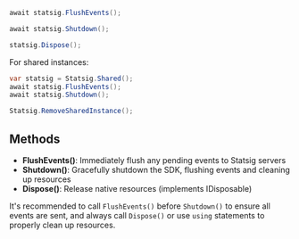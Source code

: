 ```csharp
await statsig.FlushEvents();

await statsig.Shutdown();

statsig.Dispose();
```

For shared instances:

```csharp
var statsig = Statsig.Shared();
await statsig.FlushEvents();
await statsig.Shutdown();

Statsig.RemoveSharedInstance();
```

## Methods

- **FlushEvents()**: Immediately flush any pending events to Statsig servers
- **Shutdown()**: Gracefully shutdown the SDK, flushing events and cleaning up resources
- **Dispose()**: Release native resources (implements IDisposable)

It's recommended to call `FlushEvents()` before `Shutdown()` to ensure all events are sent, and always call `Dispose()` or use `using` statements to properly clean up resources.
